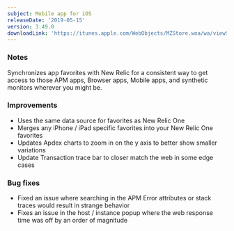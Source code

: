 ```yaml
---
subject: Mobile app for iOS
releaseDate: '2019-05-15'
version: 3.49.0
downloadLink: 'https://itunes.apple.com/WebObjects/MZStore.woa/wa/viewSoftware?id=594038638&mt=8'
---
```


### Notes

Synchronizes app favorites with New Relic for a consistent way to get access to those APM apps, Browser apps, Mobile apps, and synthetic monitors wherever you might be.

### Improvements

* Uses the same data source for favorites as New Relic One
* Merges any iPhone / iPad specific favorites into your New Relic One favorites
* Updates Apdex charts to zoom in on the y axis to better show smaller variations
* Update Transaction trace bar to closer match the web in some edge cases

### Bug fixes

* Fixed an issue where searching in the APM Error attributes or stack traces would result in strange behavior
* Fixes an issue in the host / instance popup where the web response time was off by an order of magnitude
